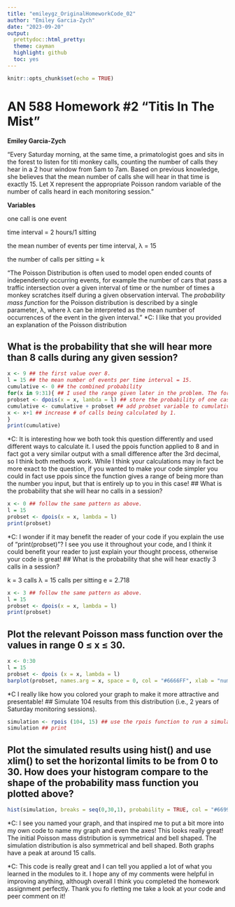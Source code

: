 ```yaml
---
title: "emileygz_OriginalHomeworkCode_02"
author: "Emiley Garcia-Zych"
date: "2023-09-20"
output:
  prettydoc::html_pretty:
  theme: cayman
  highlight: github
  toc: yes
---
```


```r
knitr::opts_chunk$set(echo = TRUE)
```

# AN 588 Homework #2 "Titis In The Mist"

**Emiley Garcia-Zych**

"Every Saturday morning, at the same time, a primatologist goes and sits in the forest to listen for titi monkey calls, counting the number of calls they hear in a 2 hour window from 5am to 7am. Based on previous knowledge, she believes that the mean number of calls she will hear in that time is exactly 15. Let X represent the appropriate Poisson random variable of the number of calls heard in each monitoring session."

**Variables**

one call is one event

time interval = 2 hours/1 sitting

the mean number of events per time interval, λ = 15

the number of calls per sitting = k

"The Poisson Distribution is often used to model open ended counts of independently occurring events, for example the number of cars that pass a traffic intersection over a given interval of time or the number of times a monkey scratches itself during a given observation interval. The *probability mass function* for the Poisson distribution is described by a single parameter, λ, where λ can be interpreted as the mean number of occurrences of the event in the given interval."
*C: I like that you provided an explanation of the Poisson distribution

## What is the probability that she will hear more than 8 calls during any given session?

```r
x <- 9 ## the first value over 8. 
l = 15 ## the mean number of events per time interval = 15.
cumulative <- 0 ## the combined probability
for(x in 9:31){ ## I used the range given later in the problem. The for loop will calculate the probability using the dpois function... dpois (x, lambda) = calculates Poisson distribution. 
probset <- dpois(x = x, lambda = l) ## store the probability of one case in the probset variable. 
cumulative <- cumulative + probset ## add probset variable to cumulative variable.
x <- x+1 ## increase # of calls being calculated by 1. 
}
print(cumulative)
```
*C: It is interesting how we both took this question differently and used different ways to calculate it. I used the ppois function applied to 8 and in fact got a very similar output with a small difference after the 3rd decimal, so I think both methods work. While I think your calculations may in fact be more exact to the question, if you wanted to make your code simpler you could in fact use ppois since the function gives a range of being more than the number you input, but that is entirely up to you in this case!
## What is the probability that she will hear no calls in a session?

```r
x <- 0 ## follow the same pattern as above. 
l = 15
probset <- dpois(x = x, lambda = l)
print(probset)
```
*C: I wonder if it may benefit the reader of your code if you explain the use of "print(probset)"? I see you use it throughout your code, and I think it could benefit your reader to just explain your thought process, otherwise your code is great!
## What is the probability that she will hear exactly 3 calls in a session?

k = 3 calls λ = 15 calls per sitting e = 2.718

```r
x <- 3 ## follow the same pattern as above. 
l = 15
probset <- dpois(x = x, lambda = l)
print(probset)
```

## Plot the relevant Poisson mass function over the values in range 0 ≤ x ≤ 30.

```r
x <- 0:30
l = 15
probset <- dpois (x = x, lambda = l)
barplot(probset, names.arg = x, space = 0, col = "#6666FF", xlab = "number of calls per sitting", ylab = "probability", main = "Probability of Number of Calls Per Sitting") 
```
*C I really like how you colored your graph to make it more attractive and presentable!
## Simulate 104 results from this distribution (i.e., 2 years of Saturday monitoring sessions).

```r
simulation <- rpois (104, 15) ## use the rpois function to run a simulation. rpois (number of runs, lambda)
simulation ## print
```

## Plot the simulated results using hist() and use xlim() to set the horizontal limits to be from 0 to 30. How does your histogram compare to the shape of the probability mass function you plotted above?

```r
hist(simulation, breaks = seq(0,30,1), probability = TRUE, col = "#6699FF", main = "Number of Calls Per Sitting (Simulation Values)", xlab = "number of calls", ylab = "probability") ## use the hist function to plot the data obtained in the part above. 
```
*C: I see you named your graph, and that inspired me to put a bit more into my own code to name my graph and even the axes! This looks really great!
The initial Poisson mass distribution is symmetrical and bell shaped. The simulation distribution is also symmetrical and bell shaped. Both graphs have a peak at around 15 calls.

*C: This code is really great and I can tell you applied a lot of what you learned in the modules to it. I hope any of my comments were helpful in improving anything, although overall I think you completed the homework assignment perfectly. Thank you fo rletting me take a look at your code and peer comment on it!